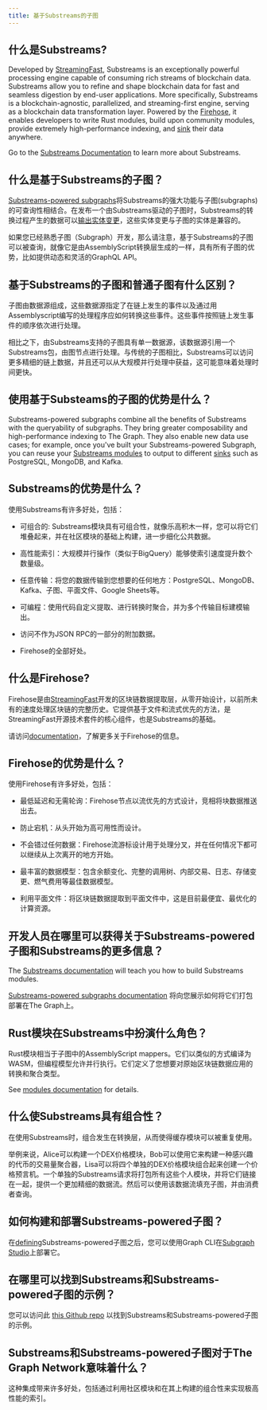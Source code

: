 ```yaml
---
title: 基于Substreams的子图
---
```


## 什么是Substreams?

Developed by [StreamingFast](https://www.streamingfast.io/), Substreams is an exceptionally powerful processing engine capable of consuming rich streams of blockchain data. Substreams allow you to refine and shape blockchain data for fast and seamless digestion by end-user applications. More specifically, Substreams is a blockchain-agnostic, parallelized, and streaming-first engine, serving as a blockchain data transformation layer. Powered by the [Firehose](https://firehose.streamingfast.io), it ​​enables developers to write Rust modules, build upon community modules, provide extremely high-performance indexing, and [sink](https://substreams.streamingfast.io/developers-guide/sink-targets) their data anywhere.

Go to the [Substreams Documentation](/substreams) to learn more about Substreams.

## 什么是基于Substreams的子图？

[Substreams-powered subgraphs](/cookbook/substreams-powered-subgraphs/)将Substreams的强大功能与子图(subgraphs)的可查询性相结合。在发布一个由Substreams驱动的子图时，Substreams的转换过程产生的数据可以[输出实体变更](https://github.com/streamingfast/substreams-sink-entity-changes/blob/develop/substreams-entity-change/src/tables.rs)，这些实体变更与子图的实体是兼容的。

如果您已经熟悉子图（Subgraph）开发，那么请注意，基于Substreams的子图可以被查询，就像它是由AssemblyScript转换层生成的一样，具有所有子图的优势，比如提供动态和灵活的GraphQL API。

## 基于Substreams的子图和普通子图有什么区别？

子图由数据源组成，这些数据源指定了在链上发生的事件以及通过用Assemblyscript编写的处理程序应如何转换这些事件。这些事件按照链上发生事件的顺序依次进行处理。

相比之下，由Substreams支持的子图具有单一数据源，该数据源引用一个Substreams包，由图节点进行处理。与传统的子图相比，Substreams可以访问更多精细的链上数据，并且还可以从大规模并行处理中获益，这可能意味着处理时间更快。

## 使用基于Substeams的子图的优势是什么？

Substreams-powered subgraphs combine all the benefits of Substreams with the queryability of subgraphs. They bring greater composability and high-performance indexing to The Graph. They also enable new data use cases; for example, once you've built your Substreams-powered Subgraph, you can reuse your [Substreams modules](https://substreams.streamingfast.io/developers-guide/modules) to output to different [sinks](https://substreams.streamingfast.io/developers-guide/sink-targets) such as PostgreSQL, MongoDB, and Kafka.

## Substreams的优势是什么？

使用Substreams有许多好处，包括：

-   可组合的: Substreams模块具有可组合性，就像乐高积木一样，您可以将它们堆叠起来，并在社区模块的基础上构建，进一步细化公共数据。

-   高性能索引：大规模并行操作（类似于BigQuery）能够使索引速度提升数个数量级。

-   任意传输：将您的数据传输到您想要的任何地方：PostgreSQL、MongoDB、Kafka、子图、平面文件、Google Sheets等。

-   可编程：使用代码自定义提取、进行转换时聚合，并为多个传输目标建模输出。

-   访问不作为JSON RPC的一部分的附加数据。

-   Firehose的全部好处。

## 什么是Firehose?

Firehose是由[StreamingFast](https://www.streamingfast.io/)开发的区块链数据提取层，从零开始设计，以前所未有的速度处理区块链的完整历史。它提供基于文件和流式优先的方法，是StreamingFast开源技术套件的核心组件，也是Substreams的基础。

请访问[documentation](https://firehose.streamingfast.io/)，了解更多关于Firehose的信息。

## Firehose的优势是什么？

使用Firehose有许多好处，包括：

-   最低延迟和无需轮询：Firehose节点以流优先的方式设计，竞相将块数据推送出去。

-   防止宕机：从头开始为高可用性而设计。

-   不会错过任何数据：Firehose流游标设计用于处理分叉，并在任何情况下都可以继续从上次离开的地方开始。

-   最丰富的数据模型：包含余额变化、完整的调用树、内部交易、日志、存储变更、燃气费用等最佳数据模型。

-   利用平面文件：将区块链数据提取到平面文件中，这是目前最便宜、最优化的计算资源。

## 开发人员在哪里可以获得关于Substreams-powered子图和Substreams的更多信息？

The [Substreams documentation](/substreams) will teach you how to build Substreams modules.

[Substreams-powered subgraphs documentation](/cookbook/substreams-powered-subgraphs/) 将向您展示如何将它们打包部署在The Graph上。

## Rust模块在Substreams中扮演什么角色？

Rust模块相当于子图中的AssemblyScript mappers。它们以类似的方式编译为WASM，但编程模型允许并行执行。它们定义了您想要对原始区块链数据应用的转换和聚合类型。

See [modules documentation](https://substreams.streamingfast.io/developers-guide/modules) for details.

## 什么使Substreams具有组合性？

在使用Substreams时，组合发生在转换层，从而使得缓存模块可以被重复使用。

举例来说，Alice可以构建一个DEX价格模块，Bob可以使用它来构建一种感兴趣的代币的交易量聚合器，Lisa可以将四个单独的DEX价格模块组合起来创建一个价格预言机。一个单独的Substreams请求将打包所有这些个人模块，并将它们链接在一起，提供一个更加精细的数据流。然后可以使用该数据流填充子图，并由消费者查询。

## 如何构建和部署Substreams-powered子图？

在[defining](/cookbook/substreams-powered-subgraphs/)Substreams-powered子图之后，您可以使用Graph CLI在[Subgraph Studio](https://thegraph.com/studio/)上部署它。

## 在哪里可以找到Substreams和Substreams-powered子图的示例？

您可以访问此 [this Github repo](https://github.com/pinax-network/awesome-substreams) 以找到Substreams和Substreams-powered子图的示例。

## Substreams和Substreams-powered子图对于The Graph Network意味着什么？

这种集成带来许多好处，包括通过利用社区模块和在其上构建的组合性来实现极高性能的索引。
